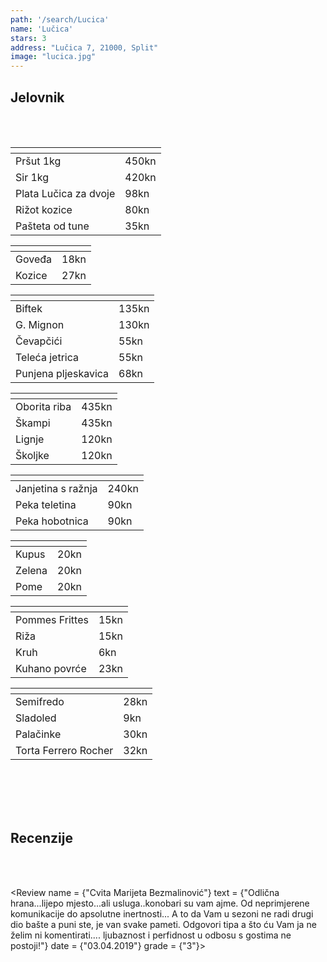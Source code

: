 ---
path: '/search/Lucica'
name: 'Lučica'
stars: 3
address: "Lučica 7, 21000, Split"
image: "lucica.jpg"
---

## Jelovnik

<br></br>

<Collapse name = "Predjelo" open = "collapse show">

<table className="table table-hover" style = {{fontSize: "1.15rem"}}>
  <thead style = {{display: "none"}}><tr><th scope="col"></th><th scope="col"></th></tr></thead>
    <tbody style =  {{borderTop: "hidden"}}>
    <tr>
      <td className = "w-75" style = {{paddingLeft: "28px"}}> Pršut 1kg </td><td> 450kn </td>
    </tr>
    <tr>
      <td className = "w-75" style = {{paddingLeft: "28px"}}> Sir 1kg </td><td> 420kn </td>
    </tr>
    <tr>
      <td className = "w-75" style = {{paddingLeft: "28px"}}> Plata Lučica za dvoje </td><td> 98kn </td>
    </tr>
    <tr>
      <td className = "w-75" style = {{paddingLeft: "28px"}}> Rižot kozice </td><td> 80kn </td>
    </tr>
    <tr>
      <td className = "w-75" style = {{paddingLeft: "28px"}}> Pašteta od tune </td><td> 35kn </td>
    </tr>
  </tbody>
</table>

</Collapse>

<Collapse name = "Juha" open = "collapse">

<table className="table table-hover" style = {{fontSize: "1.15rem"}}>
  <thead style = {{display: "none"}}><tr><th scope="col"></th><th scope="col"></th></tr></thead>
    <tbody style =  {{borderTop: "hidden"}}>
    <tr>
      <td className = "w-75" style = {{paddingLeft: "28px"}}> Goveđa </td><td> 18kn </td>
    </tr>
    <tr>
      <td className = "w-75" style = {{paddingLeft: "28px"}}> Kozice </td><td> 27kn </td>
    </tr>
  </tbody>
</table>

</Collapse>

<Collapse name = "Meso" open = "collapse">

<table className="table table-hover" style = {{fontSize: "1.15rem"}}>
  <thead style = {{display: "none"}}><tr><th scope="col"></th><th scope="col"></th></tr></thead>
    <tbody style =  {{borderTop: "hidden"}}>
    <tr>
      <td className = "w-75" style = {{paddingLeft: "28px"}}> Biftek </td><td> 135kn </td>
    </tr>
    <tr>
      <td className = "w-75" style = {{paddingLeft: "28px"}}> G. Mignon </td><td> 130kn </td>
    </tr>
     <tr>
      <td className = "w-75" style = {{paddingLeft: "28px"}}> Čevapčići </td><td> 55kn </td>
    </tr>
     <tr>
      <td className = "w-75" style = {{paddingLeft: "28px"}}> Teleća jetrica </td><td> 55kn </td>
    </tr>
     <tr>
      <td className = "w-75" style = {{paddingLeft: "28px"}}> Punjena pljeskavica </td><td> 68kn </td>
    </tr>
  </tbody>
</table>

</Collapse>

<Collapse name = "Riba" open = "collapse">

<table className="table table-hover" style = {{fontSize: "1.15rem"}}>
  <thead style = {{display: "none"}}><tr><th scope="col"></th><th scope="col"></th></tr></thead>
    <tbody style =  {{borderTop: "hidden"}}>
    <tr>
      <td className = "w-75" style = {{paddingLeft: "28px"}}> Oborita riba </td><td> 435kn </td>
    </tr>
    <tr>
      <td className = "w-75" style = {{paddingLeft: "28px"}}> Škampi </td><td> 435kn </td>
    </tr>
     <tr>
      <td className = "w-75" style = {{paddingLeft: "28px"}}> Lignje </td><td> 120kn </td>
    </tr>
     <tr>
      <td className = "w-75" style = {{paddingLeft: "28px"}}> Školjke </td><td> 120kn </td>
    </tr>
  </tbody>
</table>

</Collapse>

<Collapse name = "Specijalitet" open = "collapse">

<table className="table table-hover" style = {{fontSize: "1.15rem"}}>
  <thead style = {{display: "none"}}><tr><th scope="col"></th><th scope="col"></th></tr></thead>
    <tbody style =  {{borderTop: "hidden"}}>
    <tr>
      <td className = "w-75" style = {{paddingLeft: "28px"}}> Janjetina s ražnja </td><td> 240kn </td>
    </tr>
    <tr>
      <td className = "w-75" style = {{paddingLeft: "28px"}}> Peka teletina </td><td> 90kn </td>
    </tr>
     <tr>
      <td className = "w-75" style = {{paddingLeft: "28px"}}> Peka hobotnica </td><td> 90kn </td>
    </tr>
  </tbody>
</table>

</Collapse>

<Collapse name = "Salata" open = "collapse">

<table className="table table-hover" style = {{fontSize: "1.15rem"}}>
  <thead style = {{display: "none"}}><tr><th scope="col"></th><th scope="col"></th></tr></thead>
    <tbody style =  {{borderTop: "hidden"}}>
    <tr>
      <td className = "w-75" style = {{paddingLeft: "28px"}}> Kupus </td><td> 20kn </td>
    </tr>
    <tr>
      <td className = "w-75" style = {{paddingLeft: "28px"}}> Zelena </td><td> 20kn </td>
    </tr>
     <tr>
      <td className = "w-75" style = {{paddingLeft: "28px"}}> Pome </td><td> 20kn </td>
    </tr>
  </tbody>
</table>

</Collapse>

<Collapse name = "Prilog" open = "collapse">

<table className="table table-hover" style = {{fontSize: "1.15rem"}}>
  <thead style = {{display: "none"}}><tr><th scope="col"></th><th scope="col"></th></tr></thead>
    <tbody style =  {{borderTop: "hidden"}}>
    <tr>
      <td className = "w-75" style = {{paddingLeft: "28px"}}> Pommes Frittes </td><td> 15kn </td>
    </tr>
    <tr>
      <td className = "w-75" style = {{paddingLeft: "28px"}}> Riža </td><td> 15kn </td>
    </tr>
     <tr>
      <td className = "w-75" style = {{paddingLeft: "28px"}}> Kruh </td><td> 6kn </td>
    </tr>
    <tr>
      <td className = "w-75" style = {{paddingLeft: "28px"}}> Kuhano povrće </td><td> 23kn </td>
    </tr>
  </tbody>
</table>

</Collapse>

<Collapse name = "Desert" open = "collapse">

<table className="table table-hover" style = {{fontSize: "1.15rem"}}>
  <thead style = {{display: "none"}}><tr><th scope="col"></th><th scope="col"></th></tr></thead>
    <tbody style =  {{borderTop: "hidden"}}>
    <tr>
      <td className = "w-75" style = {{paddingLeft: "28px"}}> Semifredo </td><td> 28kn </td>
    </tr>
    <tr>
      <td className = "w-75" style = {{paddingLeft: "28px"}}> Sladoled </td><td> 9kn </td>
    </tr>
     <tr>
      <td className = "w-75" style = {{paddingLeft: "28px"}}> Palačinke </td><td> 30kn </td>
    </tr>
    <tr>
      <td className = "w-75" style = {{paddingLeft: "28px"}}> Torta Ferrero Rocher </td><td> 32kn </td>
    </tr>
  </tbody>
</table>

</Collapse>

<br></br>
<br></br>

## Recenzije

<br></br>

<CommentBox> </CommentBox>

<Review name = {"Cvita Marijeta Bezmalinović"} 
        text = {"Odlična hrana...lijepo mjesto...ali usluga..konobari su vam ajme. Od neprimjerene komunikacije do apsolutne inertnosti... A to da Vam u sezoni ne radi drugi dio bašte a puni ste, je van svake pameti. Odgovori tipa a što ću Vam ja ne želim ni komentirati.... ljubaznost i perfidnost u odbosu s gostima ne postoji!"}
        date = {"03.04.2019"}
        grade = {"3"}></Review>